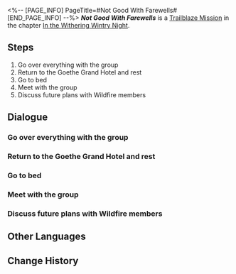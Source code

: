 <%-- [PAGE_INFO]
PageTitle=#Not Good With Farewells#
[END_PAGE_INFO] --%>
{{Stub|Dialogue.}}
{{Mission Infobox
|id            = 1011001
|title         = 
|image         = Mission Not Good With Farewells.png{{subst:void|<!--$UPLOAD:<<SpriteOutput/Chronicle/1011001.png>-<Mission Not Good With Farewells.png>-<Fate's Atlas Images>>-->}}
|type          = Trailblaze
|event_name    = 
|chapter       = In the Withering Wintry Night
|requirements  = [[Trailblaze Mission]] ''[[To Rot or to Burn]]'' completed
|summary       = You decide to return to the surface and seal the Stellaron. The members of Wildfire greet you on behalf of Bronya and offer to clear the path for you.
|characters    = Antonia; Balaway; Dan Heng; Elaine; Fidora; Gertie; March 7th; Maxime; Oleg; Sampo; Seele; Tanya; Trailblazer
|startLocation = [[Jarilo-VI]] - [[Boulder Town]]
|world         = Jarilo-VI
|area          = Boulder Town
|prev          = To Rot or to Burn
|next          = Cleanse in the Darkness Outside
|rewards       = Trailblaze EXP*300; Condensed Aether*3; Credit*8,000
}}
'''''Not Good With Farewells''''' is a [[Trailblaze Mission]] in the chapter [[In the Withering Wintry Night]].

==Steps==
# Go over everything with the group
# Return to the Goethe Grand Hotel and rest
# Go to bed
# Meet with the group
# Discuss future plans with Wildfire members

<!--
==Gameplay Notes==

--><!--
==Trial Character==

-->
==Dialogue==
{{Stub Dialogue}}

===Go over everything with the group{{subst:void|<!--101100101-->}}===
{{Mission Description|type=trailblaze|location=Boulder Town|The truth of the planet is almost clear: The great calamity that ravaged the planet originated from the Stellaron.<br />The past Guardians have known about this but could do nothing about it. In the end, they chose to lie so that the city and its people could continue to live on the brink of desperation in this fabricated momentary peace.<br />But this does not solve the problem. You are well aware that only by destroying the Stellaron can this planet and Belobog return to their correct path, and enable the Express to embark on its journey.<br />Share your thoughts with your companions and decide on your next moves.}}
{{Dialogue Start}}
:{{tx}}
{{Dialogue End}}

===Return to the Goethe Grand Hotel and rest{{subst:void|<!--101100113-->}}===
{{Mission Description|type=trailblaze|location=Boulder Town|update|After an exchange of ideas and opinions, you quickly come up with a conclusion: The most urgent matter at hand is to return to the hotel and get a good night's sleep. You'll find out what the Wildfire thinks later.<br />It may not sound like the most heroic thing to do, but a soft and fluffy mattress after hard fights and toil is simply too much of a temptation.<br />A short break goes a long way towards preparing for the journey ahead. This is true for every traveler, and you are no exception.}}
{{Dialogue Start}}
:{{tx}}
{{Dialogue End}}

===Go to bed{{subst:void|<!--101100103-->}}===
{{Mission Description|type=trailblaze|location=Cheap Room|update|Having had a thorough discussion, you quickly conclude that the priority is to return to the hotel and get a good night's sleep. You will ask what Wildfire makes of this later.<br />It may sound outlandish, but how can one say no to a soft mattress after a long journey and harsh battle?<br />You toss all the complaints about your bed behind, thinking it must be the nicest thing this world has to offer.<br />Nighty-night. May you no longer be troubled by nightmares.}}
{{Dialogue Start}}
:{{tx}}
{{Dialogue End}}

===Meet with the group{{subst:void|<!--101100107-->}}===
{{Mission Description|type=trailblaze|location=Boulder Town|update|Finally, a good night's sleep. Or not &mdash; because you can't remember if you had a nightmare during the night.<br />Wouldn't hurt to stay a while longer to appreciate this simple yet cozy little room of yours... After all, there's no way to tell when you will be able to come back.<br />Go meet the group when you are ready.}}
{{Dialogue Start}}
:{{tx}}
{{Dialogue End}}

===Discuss future plans with Wildfire members{{subst:void|<!--101100108-->}}===
{{Mission Description|type=trailblaze|location=Boulder Town|update|The longer you stay in this giant space underground, the harder it is to differentiate between the cold rock ceiling and the sky.<br />It's time to return to the surface... But you wouldn't be able to without any help &mdash; because if you could, you would've already done so, isn't that right?<br />"Wherever there is hardship and a cry for help, there is Wildfire." That is what Natasha once said. Go and ask them for a favor for the last time.}}
{{Dialogue Start}}
:{{tx}}
{{Dialogue End}}

==Other Languages==
{{Other Languages
|en   = Not Good With Farewells
|zhs  = 我们不擅长告别
|zht  = 我們不擅長告別
|ja   = 別れを告げるのは苦手
|ko   = 익숙지 않은 작별
|es   = Las despedidas no son lo mío
|fr   = Pas doué pour les adieux
|ru   = Мы не умеем прощаться
|th   = เราไม่สันทัดเรื่องการบอกลา
|vi   = Chúng Tôi Không Giỏi Từ Biệt
|de   = Nicht gut bei Verabschiedungen
|id   = Kita Tidak Ahli dalam Perpisahan
|pt   = Despedidas Não São Meu Forte
}}

==Change History==
{{Change History|1.0}}

